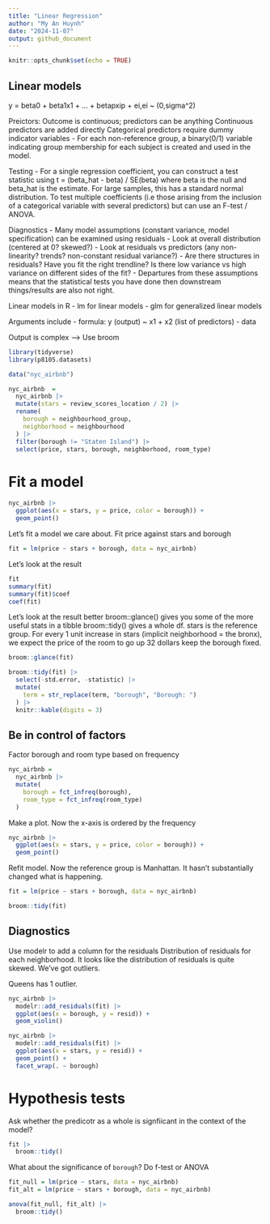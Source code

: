 ```yaml
---
title: "Linear Regression"
author: "My An Huynh"
date: "2024-11-07"
output: github_document
---
```


```r
knitr::opts_chunk$set(echo = TRUE)
```

## Linear models

y = beta0 + beta1x1 + ... + betapxip + ei,ei ~ (0,sigma^2)

Preictors:
Outcome is continuous; predictors can be anything 
Continuous predictors are added directly
Categorical predictors require dummy indicator variables 
- For each non-reference group, a binary(0/1) variable indicating group membership for each subject is created and used in the model. 

Testing
- For a single regression coefficient, you can construct a test statistic using t = (beta_hat - beta) / SE(beta) where beta is the null and beta_hat is the estimate. For large samples, this has a standard normal distribution. To test multiple coefficients (i.e those arising from the inclusion of a categorical variable with several predictors) but can use an F-test / ANOVA. 

Diagnostics
- Many model assumptions (constant variance, model specification) can be examined using residuals
  - Look at overall distribution (centered at 0? skewed?)
  - Look at residuals vs predictors (any non-linearity? trends? non-constant residual variance?)
  - Are there structures in residuals? Have you fit the right trendline? Is there low variance vs high variance on different sides of the fit? 
  - Departures from these assumptions means that the statistical tests you have done then downstream things/results are also not right. 
  
Linear models in R 
- lm for linear models
- glm for generalized linear models 

Arguments include
- formula: y (output) ~ x1 + x2 (list of predictors)
- data

Output is complex --> Use broom 


```r
library(tidyverse)
library(p8105.datasets)
```

```r
data("nyc_airbnb")

nyc_airbnb  = 
  nyc_airbnb |> 
  mutate(stars = review_scores_location / 2) |> 
  rename(
    borough = neighbourhood_group,
    neighborhood = neighbourhood
  ) |> 
  filter(borough != "Staten Island") |> 
  select(price, stars, borough, neighborhood, room_type)
```


# Fit a model 

```r
nyc_airbnb |> 
  ggplot(aes(x = stars, y = price, color = borough)) +
  geom_point()
```

Let's fit a model we care about. 
Fit price against stars and borough 

```r
fit = lm(price ~ stars + borough, data = nyc_airbnb)
```

Let's look at the result 
```r
fit
summary(fit)
summary(fit)$coef
coef(fit)

```

Let's look at the result better 
broom::glance() gives you some of the more useful stats in a tibble
broom::tidy() gives a whole df. 
stars is the reference group. For every 1 unit increase in stars (implicit neighborhood = the bronx), we expect the price of the room to go up 32 dollars keep the borough fixed.
```r
broom::glance(fit)

broom::tidy(fit) |> 
  select(-std.error, -statistic) |> 
  mutate(
    term = str_replace(term, "borough", "Borough: ")
  ) |> 
  knitr::kable(digits = 3)
```

## Be in control of factors
Factor borough and room type based on frequency
```r
nyc_airbnb = 
  nyc_airbnb |> 
  mutate(
    borough = fct_infreq(borough),
    room_type = fct_infreq(room_type)
  )
```

Make a plot. Now the x-axis is ordered by the frequency 
```r
nyc_airbnb |> 
  ggplot(aes(x = stars, y = price, color = borough)) +
  geom_point()
```

Refit model. Now the reference group is Manhattan. It hasn't substantially changed what is happening. 

```r
fit = lm(price ~ stars + borough, data = nyc_airbnb)

broom::tidy(fit)
```

## Diagnostics
Use modelr to add a column for the residuals 
Distribution of residuals for each neighborhood.
It looks like the distribution of residuals is quite skewed. We've got outliers. 

Queens has 1 outlier. 
```r
nyc_airbnb |> 
  modelr::add_residuals(fit) |> 
  ggplot(aes(x = borough, y = resid)) +
  geom_violin() 

nyc_airbnb |> 
  modelr::add_residuals(fit) |> 
  ggplot(aes(x = stars, y = resid)) +
  geom_point() +
  facet_wrap(. ~ borough)
```

# Hypothesis tests 
Ask whether the predicotr as a whole is signfiicant in the context of the model?

```r
fit |> 
  broom::tidy()
```

What about the significance of `borough`? Do f-test or ANOVA

```r
fit_null = lm(price ~ stars, data = nyc_airbnb)
fit_alt = lm(price ~ stars + borough, data = nyc_airbnb)

anova(fit_null, fit_alt) |> 
  broom::tidy()
```

